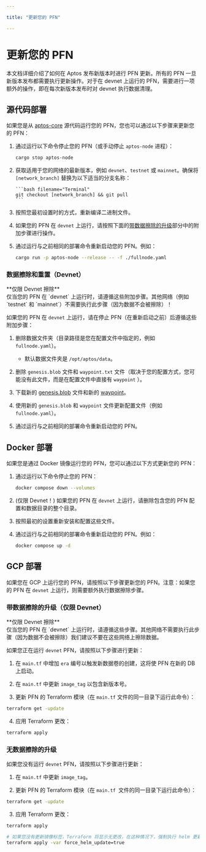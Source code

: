 ```yaml
---

title: "更新您的 PFN"

---
```



# 更新您的 PFN

本文档详细介绍了如何在 Aptos 发布新版本时进行 PFN 更新。所有的 PFN 一旦新版本发布都需要执行更新操作。对于在 devnet 上运行的 PFN，需要进行一项额外的操作，即在每次新版本发布时对 devnet 执行数据清理。

## 源代码部署

如果您是从 [aptos-core][aptos-labs/aptos-core] 源代码运行您的 PFN，您也可以通过以下步骤来更新您的 PFN：

1.  通过运行以下命令停止您的 PFN（或手动停止 `aptos-node` 进程）：

    ```bash filename="Terminal"
    cargo stop aptos-node
    ```

2.  获取适用于您的网络的最新版本，例如 `devnet`、`testnet` 或 `mainnet`。确保将 `[network_branch]` 替换为以下适当的分支名称：

        ```bash filename="Terminal"
        git checkout [network_branch] && git pull
        ```

3.  按照您最初设置时的方式，重新编译二进制文件。

4.  如果您的 PFN 在 `devnet` 上运行，请按照下面的[带数据擦除的升级](#带数据擦除的升级仅限-devnet)部分中的附加步骤进行操作。

5.  通过运行与之前相同的部署命令重新启动您的 PFN。例如：

    ```bash filename="Terminal"
    cargo run -p aptos-node --release -- -f ./fullnode.yaml
    ```

### 数据擦除和重置（Devnet） 

<Callout type="warning">
**仅限 Devnet 擦除**<br />
仅当您的 PFN 在 `devnet` 上运行时，请遵循这些附加步骤。其他网络（例如 `testnet` 和 `mainnet`）不需要执行此步骤（因为数据不会被擦除）！
</Callout>

如果您的 PFN 在 `devnet` 上运行，请在停止 PFN（在重新启动之前）后遵循这些附加步骤：

1. 删除数据文件夹（目录路径是您在配置文件中指定的，例如 `fullnode.yaml`）。

   - 默认数据文件夹是 `/opt/aptos/data`。

2. 删除 `genesis.blob` 文件和 `waypoint.txt` 文件（取决于您的配置方式，您可能没有此文件，而是在配置文件中直接有 `waypoint` ）。

3. 下载新的 [genesis.blob](../../configure/node-files-all-networks/node-files-mainnet.mdx#genesisblob) 文件和新的 [waypoint](../../configure/node-files-all-networks/node-files-mainnet.mdx#waypointtxt)。

4. 使用新的 `genesis.blob` 和 `waypoint` 文件更新配置文件（例如 `fullnode.yaml`）。

5. 通过运行与之前相同的部署命令重新启动您的 PFN。

## Docker 部署

如果您是通过 Docker 镜像运行您的 PFN，您可以通过以下方式更新您的 PFN：

1. 通过运行以下命令停止您的 PFN：

   ```bash filename="Terminal"
   docker compose down --volumes
   ```

2. (仅限 Devnet！) 如果您的 PFN 在 `devnet` 上运行，请删除包含您的 PFN 配置和数据目录的整个目录。

3. 按照最初的设置重新安装和配置这些文件。

4. 通过运行与之前相同的部署命令重新启动您的 PFN。例如：
   ```bash filename="Terminal"
   docker compose up -d
   ```

## GCP 部署

如果您在 GCP 上运行您的 PFN，请按照以下步骤更新您的 PFN。注意：如果您的 PFN 在 `devnet` 上运行，则需要额外执行数据擦除步骤。

### 带数据擦除的升级（仅限 Devnet）

<Callout type="warning">
**仅限 Devnet 擦除**<br />
仅当您的 PFN 在 `devnet` 上运行时，请遵循这些步骤。其他网络不需要执行此步骤（因为数据不会被擦除）我们建议不要在这些网络上擦除数据。
</Callout>

如果您正在运行 `devnet` PFN，请按照以下步骤进行更新：

1. 在 `main.tf` 中增加 `era` 编号以触发新数据卷的创建，这将使 PFN 在新的 DB 上启动。

2. 在 `main.tf` 中更新 `image_tag` 以包含新版本号。

3. 更新 PFN 的 Terraform 模块（在 `main.tf` 文件的同一目录下运行此命令）：

```bash filename="Terminal"
terraform get -update
```

4. 应用 Terraform 更改：

```bash filename="Terminal"
terraform apply
```

### 无数据擦除的升级

如果您没有运行 `devnet` PFN，请按照以下步骤进行更新：

1. 在 `main.tf` 中更新 `image_tag`。

2. 更新 PFN 的 Terraform 模块（在 `main.tf `文件的同一目录下运行此命令）：

```bash filename="Terminal"
terraform get -update
```

3. 应用 Terraform 更改：

```bash filename="Terminal"
terraform apply

# 如果您没有更新镜像标签，Terraform 将显示无更改，在这种情况下，强制执行 helm 更新
terraform apply -var force_helm_update=true
```

[rest_spec]: https://github.com/aptos-labs/aptos-core/tree/main/api
[devnet_genesis]: https://devnet.aptoslabs.com/genesis.blob
[devnet_waypoint]: https://devnet.aptoslabs.com/waypoint.txt
[aptos-labs/aptos-core]: https://github.com/aptos-labs/aptos-core.git
[status dashboard]: https://status.devnet.aptos.dev
